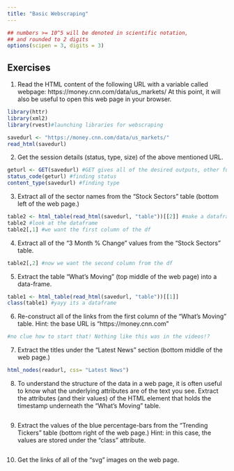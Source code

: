 ---
title: "Basic Webscraping"
---

<style type="text/css">
.table {

    width: 80%;
    margin-left:10%; 
    margin-right:10%;
}
</style>
```{r,setup, echo=FALSE, cache=TRUE}
## numbers >= 10^5 will be denoted in scientific notation,
## and rounded to 2 digits
options(scipen = 3, digits = 3)
```



## Exercises

1. Read the HTML content of the following URL with a variable called webpage: https://money.cnn.com/data/us_markets/ At this point, it will also be useful to open this web page in your browser.
```{r}
library(httr)
library(xml2)
library(rvest)#launching libraries for webscraping

savedurl <- "https://money.cnn.com/data/us_markets/"
read_html(savedurl)

```
2. Get the session details (status, type, size) of the above mentioned URL.
```{r}
geturl <- GET(savedurl) #GET gives all of the desired outputs, other functions can specifically find them
status_code(geturl) #finding status
content_type(savedurl) #finding type

```
3. Extract all of the sector names from the "Stock Sectors" table (bottom left of the web page.)
```{r}
table2 <- html_table(read_html(savedurl, "table"))[[2]] #make a dataframe from the table
table2 #look at the dataframe
table2[,1] #we want the first column of the df

```
4. Extract all of the "3 Month % Change" values from the "Stock Sectors" table.
```{r}
table2[,2] #now we want the second column from the df
```
5. Extract the table "What's Moving" (top middle of the web page) into a data-frame.
```{r}
table1 <- html_table(read_html(savedurl, "table"))[[1]] 
class(table1) #yayy its a dataframe
```
6. Re-construct all of the links from the first column of the "What's Moving" table.
Hint: the base URL is "https://money.cnn.com"
```{r}
#no clue how to start that! Nothing like this was in the videos!?
```

7. Extract the titles under the "Latest News" section (bottom middle of the web page.)
```{r}
html_nodes(readurl, css= "Latest News")
```
8. To understand the structure of the data in a web page, it is often useful to know what the underlying attributes are of the text you see. Extract the attributes (and their values) of the HTML element that holds the timestamp underneath the "What's Moving" table.
```{r}

```

9. Extract the values of the blue percentage-bars from the "Trending Tickers" table (bottom right of the web page.)
Hint: in this case, the values are stored under the "class" attribute.
```{r}

```

10. Get the links of all of the "svg" images on the web page.
```{r}

```



